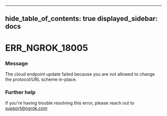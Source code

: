 

---
hide_table_of_contents: true
displayed_sidebar: docs
---


# ERR_NGROK_18005

### Message
The cloud endpoint update failed because you are not allowed to change the protocol/URL scheme in-place.

<ErrorDetails />



### Further help
If you're having trouble resolving this error, please reach out to [support@ngrok.com](mailto:support@ngrok.com?subject=Help%20with%20ERR_NGROK_18005)

